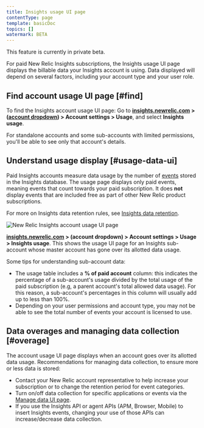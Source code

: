 ```yaml
---
title: Insights usage UI page
contentType: page
template: basicDoc
topics: []
watermark: BETA
---
```


<Callout variant="important">
  This feature is currently in private beta.
</Callout>

For paid New Relic Insights subscriptions, the Insights usage UI page displays the billable data your Insights account is using. Data displayed will depend on several factors, including your account type and your user role.

## Find account usage UI page [#find]

To find the Insights account usage UI page: Go to **[insights.newrelic.com](https://insights.newrelic.com) > ([account dropdown](/docs/accounts-partnerships/education/getting-started-new-relic/glossary#account-dropdown)) > Account settings > Usage**, and select **Insights usage**.

<Callout variant="tip">
  For standalone accounts and some sub-accounts with limited permissions, you'll be able to see only that account's details.
</Callout>

## Understand usage display [#usage-data-ui]

Paid Insights accounts measure data usage by the number of [events](/docs/accounts-partnerships/education/getting-started-new-relic/glossary#event) stored in the Insights database. The usage page displays only paid events, meaning events that count towards your paid subscription. It does **not** display events that are included free as part of other New Relic product subscriptions.

For more on Insights data retention rules, see [Insights data retention](/docs/insights/use-insights-ui/manage-account-data/insights-data-retention).

![New Relic Insights account usage UI page](./images/New-Relic-account-usage-Insights.png "New-Relic-account-usage-Insights.png")

**[insights.newrelic.com](https://insights.newrelic.com) > (account dropdown) > Account settings > Usage > Insights usage**. This shows the usage UI page for an Insights sub-account whose master account has gone over its allotted data usage.

Some tips for understanding sub-account data:

* The usage table includes a **% of paid account** column: this indicates the percentage of a sub-account's usage divided by the total usage of the paid subscription (e.g, a parent account's total allowed data usage). For this reason, a sub-account's percentages in this column will usually add up to less than 100%.
* Depending on your user permissions and account type, you may not be able to see the total number of events your account is licensed to use.

## Data overages and managing data collection [#overage]

The account usage UI page displays when an account goes over its allotted data usage. Recommendations for managing data collection, to ensure more or less data is stored:

* Contact your New Relic account representative to help increase your subscription or to change the retention period for event categories.
* Turn on/off data collection for specific applications or events via the [Manage data UI page](/docs/insights/use-insights-ui/manage-account-data/data-summary-page-manage-apps-reporting-insights).
* If you use the Insights API or agent APIs (APM, Browser, Mobile) to insert Insights events, changing your use of those APIs can increase/decrease data collection.
